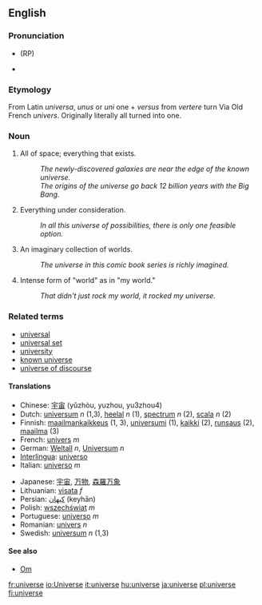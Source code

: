 ==English==
===Pronunciation===
*{{IPA|/ˈjuːnɪˌvɜːs/}} (RP)
*{{IPA|/ˈjunəˌvɝs/ ([[w:General American|GA]])}}

===Etymology===
From Latin ''universa'', ''unus'' or ''uni'' one + ''versus'' from ''vertere'' turn
Via Old French ''univers''.  Originally literally all turned into one.

===Noun===

#All of space; everything that exists.
#: ''The newly-discovered galaxies are near the edge of the known universe.''
#: ''The origins of the universe go back 12 billion years with the Big Bang.''
# Everything under consideration.
#: ''In all this universe of possibilities, there is only one feasible option.''
# An imaginary collection of worlds.
#: ''The universe in this comic book series is richly imagined.''
# Intense form of "world" as in "my world."
#: ''That didn't just rock my world, it rocked my universe.''

===Related terms===

*[[universal]]
*[[universal set]]
*[[university]]
*[[known universe]]
*[[universe of discourse]]

====Translations====
{{top}}
*Chinese: [[宇宙]] (yǔzhòu, yuzhou, yu3zhou4)
*Dutch: [[universum]] ''n'' (1,3), [[heelal]] ''n'' (1), [[spectrum]] ''n'' (2), [[scala]] ''n'' (2)
*Finnish: [[maailmankaikkeus]] (1, 3), [[universumi]] (1), [[kaikki]] (2), [[runsaus]] (2), [[maailma]] (3)
*French: [[univers]] ''m''
*German: [[Weltall]] ''n'', [[Universum]] ''n''
*[[Interlingua]]: [[universo#Interlingua|universo]]
*Italian: [[universo#Italian|universo]] ''m''
{{mid}}
*Japanese: [[宇宙]], [[万物]], [[森羅万象]]
*Lithuanian: [[visata]] ''f''
*Persian: [[كیهان]] (keyhān)
*Polish: [[wszechświat]] ''m''
*Portuguese: [[universo#Portuguese|universo]] ''m''
*Romanian: [[univers]] ''n''
*Swedish: [[universum]] ''n'' (1,3)
{{bottom}}

====See also====
*[[Om]]

[[fr:universe]]
[[io:Universe]]
[[it:universe]]
[[hu:universe]]
[[ja:universe]]
[[pl:universe]]
[[fi:universe]]